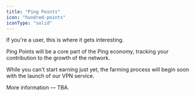 ```yaml
---
title: "Ping Points"
icon: "hundred-points"
iconType: "solid"
---
```


If you're a user, this is where it gets interesting.&#x20;

Ping Points will be a core part of the Ping economy, tracking your contribution to the growth of the network.&#x20;

While you can't start earning just yet, the farming process will begin soon with the launch of our VPN service.

More information — TBA.